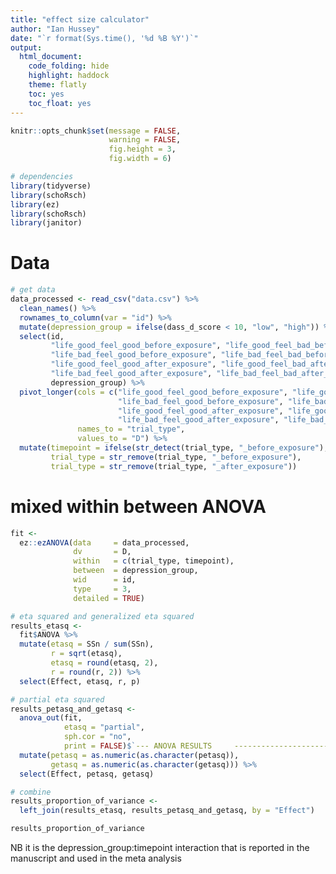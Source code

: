 ```yaml
---
title: "effect size calculator"
author: "Ian Hussey"
date: "`r format(Sys.time(), '%d %B %Y')`"
output:
  html_document:
    code_folding: hide
    highlight: haddock
    theme: flatly
    toc: yes
    toc_float: yes
---
```


```r
knitr::opts_chunk$set(message = FALSE,
                      warning = FALSE,
                      fig.height = 3, 
                      fig.width = 6)
```

```r

# dependencies
library(tidyverse)
library(schoRsch)
library(ez)
library(schoRsch)
library(janitor)

```

# Data

```r

# get data
data_processed <- read_csv("data.csv") %>%
  clean_names() %>%
  rownames_to_column(var = "id") %>%
  mutate(depression_group = ifelse(dass_d_score < 10, "low", "high")) %>%
  select(id,
         "life_good_feel_good_before_exposure", "life_good_feel_bad_before_exposure", 
         "life_bad_feel_good_before_exposure", "life_bad_feel_bad_before_exposure", 
         "life_good_feel_good_after_exposure", "life_good_feel_bad_after_exposure", 
         "life_bad_feel_good_after_exposure", "life_bad_feel_bad_after_exposure",
         depression_group) %>%
  pivot_longer(cols = c("life_good_feel_good_before_exposure", "life_good_feel_bad_before_exposure", 
                        "life_bad_feel_good_before_exposure", "life_bad_feel_bad_before_exposure", 
                        "life_good_feel_good_after_exposure", "life_good_feel_bad_after_exposure", 
                        "life_bad_feel_good_after_exposure", "life_bad_feel_bad_after_exposure"),
               names_to = "trial_type",
               values_to = "D") %>%
  mutate(timepoint = ifelse(str_detect(trial_type, "_before_exposure"), "pre", "post"),
         trial_type = str_remove(trial_type, "_before_exposure"),
         trial_type = str_remove(trial_type, "_after_exposure"))

```

# mixed within between ANOVA

```r

fit <- 
  ez::ezANOVA(data     = data_processed,
              dv       = D,
              within   = c(trial_type, timepoint),
              between  = depression_group,
              wid      = id,
              type     = 3,
              detailed = TRUE)

# eta squared and generalized eta squared
results_etasq <- 
  fit$ANOVA %>%
  mutate(etasq = SSn / sum(SSn),
         r = sqrt(etasq),
         etasq = round(etasq, 2),
         r = round(r, 2)) %>%
  select(Effect, etasq, r, p) 

# partial eta squared
results_petasq_and_getasq <- 
  anova_out(fit, 
            etasq = "partial", 
            sph.cor = "no",
            print = FALSE)$`--- ANOVA RESULTS     ------------------------------------` %>%
  mutate(petasq = as.numeric(as.character(petasq)),
         getasq = as.numeric(as.character(getasq))) %>%
  select(Effect, petasq, getasq)

# combine
results_proportion_of_variance <- 
  left_join(results_etasq, results_petasq_and_getasq, by = "Effect")

results_proportion_of_variance

```

NB it is the depression_group:timepoint interaction that is reported in the manuscript and used in the meta analysis



